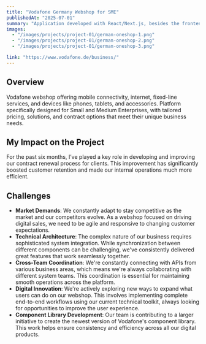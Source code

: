 ```yaml
---
title: "Vodafone Germany Webshop for SME"
publishedAt: "2025-07-01"
summary: "Application developed with React/Next.js, besides the frontend we also manage the middleware to synchronize a complex architecture with multiple backend systems"
images:
  - "/images/projects/project-01/german-oneshop-1.png"
  - "/images/projects/project-01/german-oneshop-2.png"
  - "/images/projects/project-01/german-oneshop-3.png"

link: "https://www.vodafone.de/business/"
---
```


## Overview

Vodafone webshop offering mobile connectivity, internet, fixed-line services, and devices like phones, tablets, and accessories. Platform specifically designed for Small and Medium Enterprises, with tailored pricing, solutions, and contract options that meet their unique business needs.

## My Impact on the Project

For the past six months, I’ve played a key role in developing and improving our contract renewal process for clients. This improvement has significantly boosted customer retention and made our internal operations much more efficient.

## Challenges

- **Market Demands**: We constantly adapt to stay competitive as the market and our competitors evolve. As a webshop focused on driving digital sales, we need to be agile and responsive to changing customer expectations.
- **Technical Architecture**: The complex nature of our business requires sophisticated system integration. While synchronization between different components can be challenging, we've consistently delivered great features that work seamlessly together.
- **Cross-Team Coordination**: We're constantly connecting with APIs from various business areas, which means we're always collaborating with different system teams. This coordination is essential for maintaining smooth operations across the platform.
- **Digital Innovation**: We're actively exploring new ways to expand what users can do on our webshop. This involves implementing complete end-to-end workflows using our current technical toolkit, always looking for opportunities to improve the user experience.
- **Component Library Development**: Our team is contributing to a larger initiative to create the newest version of Vodafone's component library. This work helps ensure consistency and efficiency across all our digital products.